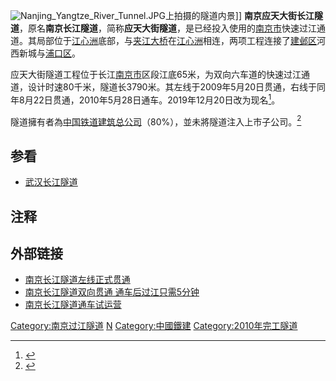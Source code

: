 [[File:Nanjing_Yangtze_River_Tunnel.JPG|thumb]]上拍摄的隧道内景]]
'''南京应天大街长江隧道'''，原名'''南京长江隧道'''，简称'''应天大街隧道'''，是已经投入使用的[[南京市|南京市]]快速过江通道。其局部位于[[江心洲|江心洲]]底部，与[[夹江大桥|夹江大桥]]在[[江心洲|江心洲]]相连，两项工程连接了[[建邺区|建邺区]]河西新城与[[浦口区|浦口区]]。

应天大街隧道工程位于长江[[南京市|南京市]]区段江底65米，为双向六车道的快速过江通道，设计时速80千米，隧道长3790米。其左线于2009年5月20日贯通，右线于同年8月22日贯通，2010年5月28日通车。2019年12月20日改为现名<ref>{{Cite web |url=http://www.xhby.net/nj/yw/201912/t20191220_6449844.shtml |title=定了！二桥三桥四桥成历史，南京5条过江通道更名！ |access-date=2019-12-20 |archive-date=2021-02-20 |archive-url=https://web.archive.org/web/20210220231344/http://www.xhby.net/nj/yw/201912/t20191220_6449844.shtml |dead-url=no }}</ref>。

隧道擁有者為[[中国铁道建筑总公司|中国铁道建筑总公司]]（80%），並未將隧道注入上市子公司。<ref>{{Cite web |url=http://www.hkexnews.hk/listedco/listconews/sehk/2008/0229/01186_295219/C118.pdf |title=存档副本 |accessdate=2015-06-07 |archive-date=2015-06-07 |archive-url=https://web.archive.org/web/20150607120635/http://www.hkexnews.hk/listedco/listconews/sehk/2008/0229/01186_295219/C118.pdf |dead-url=no }}</ref>

==参看==
*[[武汉长江隧道|武汉长江隧道]]

== 注释 ==
{{Reflist}}

==外部链接==
*[http://news.sina.com.cn/c/2009-05-21/025017856760.shtml 南京长江隧道左线正式贯通 ] {{Wayback|url=http://news.sina.com.cn/c/2009-05-21/025017856760.shtml |date=20210222135104 }}
*[http://tv.sohu.com/20090822/n266154493.shtml  南京长江隧道双向贯通 通车后过江只需5分钟] {{Wayback|url=http://tv.sohu.com/20090822/n266154493.shtml |date=20200912201450 }}
*[https://web.archive.org/web/20150610224547/http://news.163.com/10/0529/08/67RCG889000146BD.html 南京长江隧道通车试运营]

{{南京过江通道}}
{{南京道路网络}}
{{Crossings navbox
|structure= [[长江桥隧列表|桥梁与隧道]]
|place= [[长江|长江]]
|bridge= 南京应天大街长江隧道－应天大街夹江大桥
|bridge signs= 公路
|upstream= [[南京地铁10号线过江隧道|南京地铁10号线过江隧道]]
|upstream signs= [[南京地铁10号线|南京地铁10号线]]
|downstream= [[汉中西路过江通道|汉中西路过江通道]]
|downstream signs= 公路
}}

{{Tunnel-stub}}
[[Category:南京过江隧道|Category:南京过江隧道]]
[[Category:中国公路隧道|N]]
[[Category:中國鐵建|Category:中國鐵建]]
[[Category:2010年完工隧道|Category:2010年完工隧道]]